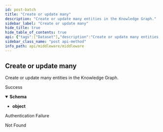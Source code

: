 ```yaml
---
id: post-batch
title: "Create or update many"
description: "Create or update many entities in the Knowledge Graph."
sidebar_label: "Create or update many"
hide_title: true
hide_table_of_contents: true
api: {"tags":["Dataset"],"description":"Create or update many entities in the Knowledge Graph.","operationId":"postBatch","requestBody":{"content":{"application/json":{}},"required":true},"responses":{"200":{"description":"Success","content":{"application/json":{"schema":{"type":"object"}}}},"401":{"description":"Authentication Failure"},"404":{"description":"Not Found"}},"security":[{"ApiKey":[]}],"method":"post","path":"/dataset/batch","servers":[{"url":"https://api.wordlift.io/middleware"}],"securitySchemes":{"ApiKey":{"type":"apiKey","description":"`Key {your key}`","name":"Authorization","in":"header"}},"info":{"title":"Middleware","description":"Perform CRUD operations on the Knowledge Graph.","termsOfService":"https://wordlift.io/terms-of-service/","contact":{"name":"WordLift","url":"https://wordlift.io","email":"hello@wordlift.io"},"license":{"name":"(c) copyright 2022-present WordLift","url":"https://wordlift.io"},"version":"1.0"},"postman":{"name":"Create or update many","description":{"content":"Create or update many entities in the Knowledge Graph.","type":"text/plain"},"url":{"path":["dataset","batch"],"host":["{{baseUrl}}"],"query":[],"variable":[]},"header":[{"key":"Content-Type","value":"application/json"},{"key":"Accept","value":"application/json"}],"method":"POST","body":{"mode":"raw","raw":"\"\"","options":{"raw":{"language":"json"}}},"auth":{"type":"apikey","apikey":[{"type":"any","value":"Authorization","key":"key"},{"type":"any","value":"<API Key>","key":"value"},{"type":"any","value":"header","key":"in"}]}}}
sidebar_class_name: "post api-method"
info_path: api/middleware/middleware
---
```



## Create or update many



Create or update many entities in the Knowledge Graph.

<div><ApiTabs><TabItem label={"200"} value={"200"}><div>

Success

</div><div><MimeTabs schemaType={"response"}><TabItem label={"application/json"} value={"application/json"}><SchemaTabs><TabItem label={"Schema"} value={"Schema"}><details style={{}} data-collapsed={false} open={true}><summary style={{"textAlign":"left"}}><strong>Schema</strong></summary><div style={{"textAlign":"left","marginLeft":"1rem"}}></div><ul style={{"marginLeft":"1rem"}}><li><div><strong>object</strong></div></li></ul></details></TabItem><TabItem label={"Example (from schema)"} value={"Example (from schema)"}><ResponseSamples responseExample={"{}"} language={"json"}></ResponseSamples></TabItem></SchemaTabs></TabItem></MimeTabs></div></TabItem><TabItem label={"401"} value={"401"}><div>

Authentication Failure

</div><div></div></TabItem><TabItem label={"404"} value={"404"}><div>

Not Found

</div><div></div></TabItem></ApiTabs></div>
      